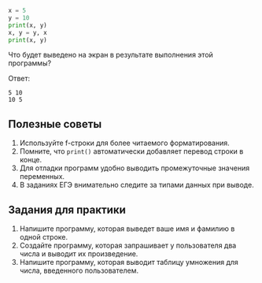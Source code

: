 ```python
x = 5
y = 10
print(x, y)
x, y = y, x
print(x, y)
```

Что будет выведено на экран в результате выполнения этой программы?

Ответ:

```
5 10
10 5
```

## Полезные советы

1. Используйте f-строки для более читаемого форматирования.
2. Помните, что `print()` автоматически добавляет перевод строки в конце.
3. Для отладки программ удобно выводить промежуточные значения переменных.
4. В заданиях ЕГЭ внимательно следите за типами данных при выводе.

## Задания для практики

1. Напишите программу, которая выведет ваше имя и фамилию в одной строке.
2. Создайте программу, которая запрашивает у пользователя два числа и выводит их произведение.
3. Напишите программу, которая выводит таблицу умножения для числа, введенного пользователем.
